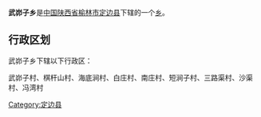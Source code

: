 {{中国乡级行政区
|行政区全称 = 武峁子乡
|景观照片文件名 = 
|景观照片描述 = 
|汉语拼音 =
|其他语言 = 
|其他语言名称 = 
|位置图文件名 = 
|位置图描述 = 
|自定义图片=
|上级行政区 = [[陕西省|陕西省]][[榆林市|榆林市]][[定边县|定边县]]
|行政区类别 = [[乡级行政区|乡]]
|行政区划代码 = 
|行政区划 = 
|村委会 = 
|居委会 = 
|建置时间 = 
|领导职位 = 
|领导名称 = 
|政府驻地 = 
|毗邻 = 
|地理坐标 = 
|总面积 = 
|总人口 = 
|户籍人口 = 
|户籍人口年份 = 
|常住人口 = 
|常住人口年份 = 
|人口密度 = 
|GDP = 
|邮政编码 = 
|电话区号 = 
|官方网站 = 
|网站名称 = 
}}
'''武峁子乡'''是[[中华人民共和国|中国]][[陕西省|陕西省]][[榆林市|榆林市]][[定边县|定边县]]下辖的一个[[乡级行政区|乡]]。

== 行政区划 ==
武峁子乡下辖以下行政区：

武峁子村、棋杆山村、海底涧村、白庄村、南庄村、短涧子村、三路渠村、沙渠村、冯湾村

{{陕西小作品}}
{{定边县行政区划}}

[[Category:定边县|Category:定边县]]
